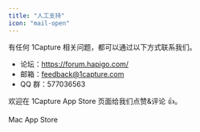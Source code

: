 ```yaml
---
title: "人工支持"
icon: "mail-open"
---
```


有任何 1Capture 相关问题，都可以通过以下方式联系我们。

- 论坛：https://forum.hapigo.com/
- 邮箱：[feedback@1capture.com](mailto:feedback@1capture.com)  
- QQ 群：577036563

欢迎在 1Capture App Store 页面给我们点赞&评论 👍。

<Card title="1Capture 下载" icon="circle-arrow-down" horizontal href="https://apps.apple.com/app/id6742318274">
  Mac App Store
</Card>